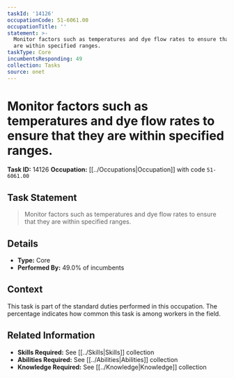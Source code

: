 ```yaml
---
taskId: '14126'
occupationCode: 51-6061.00
occupationTitle: ''
statement: >-
  Monitor factors such as temperatures and dye flow rates to ensure that they
  are within specified ranges.
taskType: Core
incumbentsResponding: 49
collection: Tasks
source: onet
---
```

# Monitor factors such as temperatures and dye flow rates to ensure that they are within specified ranges.

**Task ID:** 14126
**Occupation:** [[../Occupations|Occupation]] with code `51-6061.00`

## Task Statement

> Monitor factors such as temperatures and dye flow rates to ensure that they are within specified ranges.

## Details

- **Type:** Core
- **Performed By:** 49.0% of incumbents

## Context

This task is part of the standard duties performed in this occupation. The percentage indicates how common this task is among workers in the field.

## Related Information

- **Skills Required:** See [[../Skills|Skills]] collection
- **Abilities Required:** See [[../Abilities|Abilities]] collection
- **Knowledge Required:** See [[../Knowledge|Knowledge]] collection
